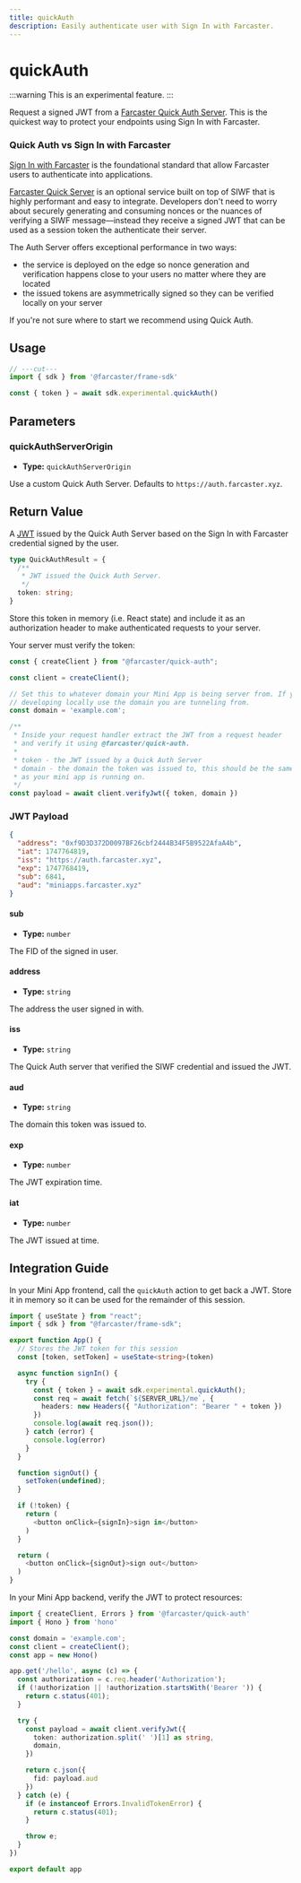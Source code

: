 ```yaml
---
title: quickAuth
description: Easily authenticate user with Sign In with Farcaster.
---
```



# quickAuth

:::warning
This is an experimental feature.
:::

Request a signed JWT from a [Farcaster Quick Auth
Server](https://github.com/farcasterxyz/protocol/discussions/231). This is the
quickest way to protect your endpoints using Sign In with Farcaster.

### Quick Auth vs Sign In with Farcaster

[Sign In with
Farcaster](https://github.com/farcasterxyz/protocol/discussions/110) is the
foundational standard that allow Farcaster users to authenticate into
applications.

[Farcaster Quick
Server](https://github.com/farcasterxyz/protocol/discussions/231) is an
optional service built on top of SIWF that is highly performant and easy to
integrate. Developers don't need to worry about securely generating and
consuming nonces or the nuances of verifying a SIWF message—instead they
receive a signed JWT that can be used as a session token the authenticate their
server.

The Auth Server offers exceptional performance in two ways:
- the service is deployed on the edge so nonce generation and verification
  happens close to your users no matter where they are located
- the issued tokens are asymmetrically signed so they can be verified locally
  on your server

If you're not sure where to start we recommend using Quick Auth.


## Usage

```ts twoslash
// ---cut---
import { sdk } from '@farcaster/frame-sdk'

const { token } = await sdk.experimental.quickAuth()
```

## Parameters

### quickAuthServerOrigin

- **Type:** `quickAuthServerOrigin`

Use a custom Quick Auth Server. Defaults to `https://auth.farcaster.xyz`.


## Return Value

A [JWT](https://datatracker.ietf.org/doc/html/rfc7519) issued by the Quick Auth
Server based on the Sign In with Farcaster credential signed by the user.

```ts
type QuickAuthResult = {
  /**
   * JWT issued the Quick Auth Server.
   */
  token: string;
}
```

Store this token in memory (i.e. React state) and include it as an
authorization header to make authenticated requests to your server. 

Your server must verify the token:

```ts
const { createClient } from "@farcaster/quick-auth";

const client = createClient();

// Set this to whatever domain your Mini App is being server from. If you're
// developing locally use the domain you are tunneling from.
const domain = 'example.com';

/**
 * Inside your request handler extract the JWT from a request header
 * and verify it using @farcaster/quick-auth.
 *
 * token - the JWT issued by a Quick Auth Server 
 * domain - the domain the token was issued to, this should be the same domain
 * as your mini app is running on.
 */
const payload = await client.verifyJwt({ token, domain })
```

### JWT Payload

```json
{
  "address": "0xf9D3D372D0097BF26cbf2444B34F5B9522AfaA4b",
  "iat": 1747764819,
  "iss": "https://auth.farcaster.xyz",
  "exp": 1747768419,
  "sub": 6841,
  "aud": "miniapps.farcaster.xyz"
}
```

#### sub

- **Type:** `number`

The FID of the signed in user. 


#### address

- **Type:** `string`

The address the user signed in with.

#### iss

- **Type:** `string`

The Quick Auth server that verified the SIWF credential and issued the JWT.

#### aud

- **Type:** `string`

The domain this token was issued to.

#### exp

- **Type:** `number`

The JWT expiration time.

#### iat

- **Type:** `number`

The JWT issued at time.


## Integration Guide

In your Mini App frontend, call the `quickAuth` action to get back a JWT. Store
it in memory so it can be used for the remainder of this session.

```ts
import { useState } from "react";
import { sdk } from "@farcaster/frame-sdk";

export function App() {
  // Stores the JWT token for this session
  const [token, setToken] = useState<string>(token)

  async function signIn() {
    try {
      const { token } = await sdk.experimental.quickAuth();
      const req = await fetch(`${SERVER_URL}/me`, {
        headers: new Headers({ "Authorization": "Bearer " + token })
      })
      console.log(await req.json());
    } catch (error) {
      console.log(error)
    }
  }

  function signOut() {
    setToken(undefined);
  }

  if (!token) {
    return (
      <button onClick={signIn}>sign in</button>
    )
  }

  return (
    <button onClick={signOut}>sign out</button>
  )
}
```

In your Mini App backend, verify the JWT to protect resources:

```ts
import { createClient, Errors } from '@farcaster/quick-auth'
import { Hono } from 'hono'

const domain = 'example.com';
const client = createClient();
const app = new Hono()

app.get('/hello', async (c) => {
  const authorization = c.req.header('Authorization');
  if (!authorization || !authorization.startsWith('Bearer ')) {
    return c.status(401);
  }

  try {
    const payload = await client.verifyJwt({
      token: authorization.split(' ')[1] as string,
      domain,
    })

    return c.json({
      fid: payload.aud
    })
  } catch (e) {
    if (e instanceof Errors.InvalidTokenError) {
      return c.status(401);
    }

    throw e;
  }
})

export default app
```


